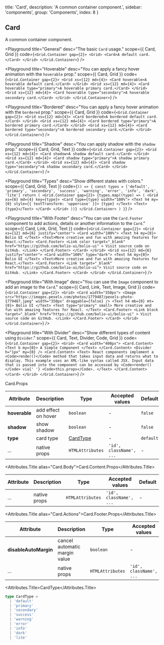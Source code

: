 
  title: 'Card',
  description: 'A common container component.',
  sidebar: 'components',
  group: 'Components',
  index: 8
}

## Card

A common container component.

<Playground
  title="General"
  desc="The basic `Card` usage."
  scope={{ Card, Grid }}
  code={`
<Grid.Container gap={2}>
  <Grid>
    <Card>A default card.</Card>
  </Grid>
</Grid.Container>
`}
/>

<Playground
  title="Hoverable"
  desc="You can apply a fancy hover animation with the `hoverable` prop."
  scope={{ Card, Grid }}
  code={`
<Grid.Container gap={2}>
  <Grid xs={12} md={4}>
    <Card hoverable>A hoverable default card.</Card>
  </Grid>
  <Grid xs={12} md={4}>
    <Card hoverable type="primary">A hoverable primary card.</Card>
  </Grid>
  <Grid xs={12} md={4}>
    <Card hoverable type="secondary">A hoverable secondary card.</Card>
  </Grid>
</Grid.Container>
`}
/>

<Playground
  title="Bordered"
  desc="You can apply a fancy hover animation with the `bordered` prop."
  scope={{ Card, Grid }}
  code={`
<Grid.Container gap={2}>
  <Grid xs={12} md={4}>
    <Card bordered>A bordered default card.</Card>
  </Grid>
  <Grid xs={12} md={4}>
    <Card bordered type="primary">A bordered primary card.</Card>
  </Grid>
  <Grid xs={12} md={4}>
    <Card bordered type="secondary">A bordered secondary card.</Card>
  </Grid>
</Grid.Container>
`}
/>

<Playground
  title="Shadow"
  desc="You can apply shadow with the `shadow` prop."
  scope={{ Card, Grid, Text }}
  code={`
<Grid.Container gap={2}>
  <Grid xs={12} md={4}>
    <Card shadow>A shadow default card.</Card>
  </Grid>
  <Grid xs={12} md={4}>
    <Card shadow type="primary">A shadow primary card.</Card>
  </Grid>
  <Grid xs={12} md={4}>
    <Card shadow type="secondary">A shadow secondary card.</Card>
  </Grid>
</Grid.Container>
`}
/>

<Playground
  title="Types"
  desc="Show different states with colors."
  scope={{ Card, Grid, Text }}
  code={`
() => {
  const types = ['default', 'primary', 'secondary', 'success', 'warning', 'error', 'info', 'dark', 'lite']
  return (
    <Grid.Container gap={2}>
      {types.map((type) => (
        <Grid xs={6} md={4} key={type}>
          <Card type={type} width="100%">
            <Text h4 my={0} style={{ textTransform: 'uppercase' }}>
              {type}
            </Text>
            <Text>{type}</Text>
          </Card>
        </Grid>
      ))}
    </Grid.Container>
  )
}
`}
/>

<Playground
  title="With Footer"
  desc="You can use the `Card.Footer` component to add actions, details or another information to the `Card`."
  scope={{ Card, Link, Grid, Text }}
  code={`
<Grid.Container gap={2}>
  <Grid xs={12} md={6} justify="center">
    <Card width="100%">
      <Text h4 my={0}>
        Bolio UI
      </Text>
      <Text>More creative and fun with amazing features for React.</Text>
      <Card.Footer>
        <Link
          color
          target="_blank"
          href="https://github.com/bolio-ui/bolio-ui"
        >
          Visit source code on GitHub.
        </Link>
      </Card.Footer>
    </Card>
  </Grid>
  <Grid xs={12} md={6} justify="center">
    <Card width="100%" type="dark">
      <Text h4 my={0}>
        Bolio UI
      </Text>
      <Text>More creative and fun with amazing features for React.</Text>
      <Card.Footer>
        <Link target="_blank" href="https://github.com/bolio-ui/bolio-ui">
          Visit source code on GitHub.
        </Link>
      </Card.Footer>
    </Card>
  </Grid>
</Grid.Container>
`}
/>

<Playground
  title="With Image"
  desc="You can use the `Image` component to add an image to the `Card`."
  scope={{ Card, Link, Text, Image, Grid }}
  code={`
<Grid.Container gap={2}>
  <Grid>
    <Card width="350px">
      <Image
        src="https://images.pexels.com/photos/1779487/pexels-photo-1779487.jpeg"
        width="350px"
        draggable={false}
      />
      <Text h4 mb={0} mt={0}>
        Bolio UI
      </Text>
      <Text type="primary" small>
        More creative and fun with amazing features for React.
      </Text>
      <Card.Footer>
        <Link
          block
          target="_blank"
          href="https://github.com/bolio-ui/bolio-ui"
        >
          Visit source code on GitHub.
        </Link>
      </Card.Footer>
    </Card>
  </Grid>
</Grid.Container>
`}
/>

<Playground
  title="With Divider"
  desc="Show different types of content using `Divider`."
  scope={{ Card, Text, Divider, Code, Grid }}
  code={`
<Grid.Container gap={2}>
  <Grid>
    <Card width="400px">
      <Card.Content>
        <Text b my={0}>
          A Simple Component
        </Text>
      </Card.Content>
      <Divider h="1px" my={0} />
      <Card.Content>
        <Text>
          React components implement a <Code>render()</Code> method that takes
          input data and returns what to display. This example uses an
          XML-like syntax called JSX. Input data that is passed into the
          component can be accessed by <Code>render()</Code> via{' '}
          <Code>this.props</Code>.
        </Text>
      </Card.Content>
    </Card>
  </Grid>
</Grid.Container>
`}
/>

<Attributes edit="/pages/docs/components/card.mdx">
<Attributes.Title>Card.Props</Attributes.Title>

| Attribute     | Description         | Type                  | Accepted values         | Default   |
| ------------- | ------------------- | --------------------- | ----------------------- | --------- |
| **hoverable** | add effect on hover | `boolean`             | -                       | `false`   |
| **shadow**    | show shadow         | `boolean`             | -                       | `false`   |
| **type**      | card type           | [CardType](#cardtype) | -                       | `default` |
| ...           | native props        | `HTMLAttributes`      | `'id', className', ...` | -         |

<Attributes.Title alias="Card.Body">Card.Content.Props</Attributes.Title>

| Attribute | Description  | Type             | Accepted values         | Default |
| --------- | ------------ | ---------------- | ----------------------- | ------- |
| ...       | native props | `HTMLAttributes` | `'id', className', ...` | -       |

<Attributes.Title alias="Card.Actions">Card.Footer.Props</Attributes.Title>

| Attribute             | Description                   | Type             | Accepted values         | Default |
| --------------------- | ----------------------------- | ---------------- | ----------------------- | ------- |
| **disableAutoMargin** | cancel automatic margin value | `boolean`        | -                       | `false` |
| ...                   | native props                  | `HTMLAttributes` | `'id', className', ...` | -       |

<Attributes.Title>CardType</Attributes.Title>

```ts
type CardType =
  | 'default'
  | 'primary'
  | 'secondary'
  | 'success'
  | 'warning'
  | 'error'
  | 'info'
  | 'dark'
  | 'lite'
```

</Attributes>

